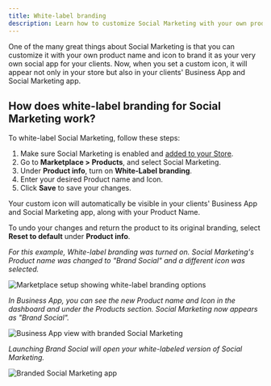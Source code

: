 ```yaml
---
title: White-label branding
description: Learn how to customize Social Marketing with your own product name and icon to brand it as your own social app for your clients.
---
```


One of the many great things about Social Marketing is that you can customize it with your own product name and icon to brand it as your very own social app for your clients. Now, when you set a custom icon, it will appear not only in your store but also in your clients' Business App and Social Marketing app.

## How does white-label branding for Social Marketing work?

To white-label Social Marketing, follow these steps:

1. Make sure Social Marketing is enabled and [added to your Store](/vendasta-products/social-marketing/general/adding-products-to-your-store).
2. Go to **Marketplace > Products**, and select Social Marketing.
3. Under **Product info**, turn on **White-Label branding**.
4. Enter your desired Product name and Icon.
5. Click **Save** to save your changes.

Your custom icon will automatically be visible in your clients' Business App and Social Marketing app, along with your Product Name.

To undo your changes and return the product to its original branding, select **Reset to default** under **Product info**.

*For this example, White-label branding was turned on. Social Marketing's Product name was changed to "Brand Social" and a different icon was selected.*

![Marketplace setup showing white-label branding options](./img/white-label-branding/marketplace-setup.jpg)

*In Business App, you can see the new Product name and Icon in the dashboard and under the Products section. Social Marketing now appears as "Brand Social".*

![Business App view with branded Social Marketing](./img/white-label-branding/business-app-view.jpg)

*Launching Brand Social will open your white-labeled version of Social Marketing.*

![Branded Social Marketing app](./img/white-label-branding/branded-app.jpg)